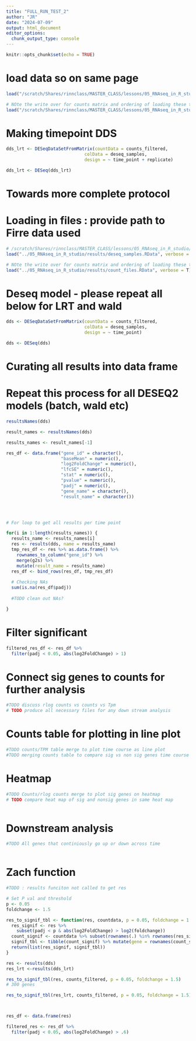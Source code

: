 ```yaml
---
title: "FULL_RUN_TEST_2"
author: "JR"
date: "2024-07-09"
output: html_document
editor_options: 
  chunk_output_type: console
---
```


```r
knitr::opts_chunk$set(echo = TRUE)
```


# load data so on same page
```r

load("/scratch/Shares/rinnclass/MASTER_CLASS/lessons/05_RNAseq_in_R_studio/results/deseq_samples.RData", verbose = T)

# NOte the write over for counts matrix and ordering of loading these two objects
load("/scratch/Shares/rinnclass/MASTER_CLASS/lessons/05_RNAseq_in_R_studio/results/count_files.RData", verbose = T)

```



# Making timepoint DDS

```r
dds_lrt <- DESeqDataSetFromMatrix(countData = counts_filtered,
                              colData = deseq_samples,
                              design = ~ time_point + replicate)

dds_lrt <- DESeq(dds_lrt)
```


# Towards more complete protocol
# Loading in files : provide path to Firre data used
```r
# /scratch/Shares/rinnclass/MASTER_CLASS/lessons/05_RNAseq_in_R_studio/results
load("../05_RNAseq_in_R_studio/results/deseq_samples.RData", verbose = T)

# NOte the write over for counts matrix and ordering of loading these two objects
load("../05_RNAseq_in_R_studio/results/count_files.RData", verbose = T)
```

# Deseq model - please repeat all below for LRT and wald
```r
dds <- DESeqDataSetFromMatrix(countData = counts_filtered,
                              colData = deseq_samples,
                              design = ~ time_point)

dds <- DESeq(dds)
```

# Curating all results into data frame
# Repeat this process for all DESEQ2 models (batch, wald etc)
```r

resultsNames(dds)

result_names <- resultsNames(dds)

results_names <- result_names[-1]

res_df <- data.frame("gene_id" = character(), 
                     "baseMean" = numeric(), 
                     "log2FoldChange" = numeric(), 
                     "lfcSE" = numeric(),
                     "stat" = numeric(),
                     "pvalue" = numeric(),
                     "padj" = numeric(),
                     "gene_name" = character(),
                     "result_name" = character())




# For loop to get all results per time point  

for(i in 1:length(results_names)) {
  results_name <- results_names[i]
  res <- results(dds, name = results_name)
  tmp_res_df <- res %>% as.data.frame() %>%
    rownames_to_column("gene_id") %>%
    merge(g2s) %>%
    mutate(result_name = results_name)
  res_df <- bind_rows(res_df, tmp_res_df)
  
  # Checking NAs
  sum(is.na(res_df$padj))
  
  #TODO clean out NAs?

}
```

# Filter significant

```r

filtered_res_df <- res_df %>%
  filter(padj < 0.05, abs(log2FoldChange) > 1)

```

# Connect sig genes to counts for further analysis

```r


#TODO discuss rlog counts vs counts vs Tpm
# TODO produce all necessary files for any down stream analysis 
```

# Counts table for plotting in line plot
```r
#TODO counts/TPM table merge to plot time course as line plot
#TODO merging counts table to compare sig vs non sig genes time course changes

```

# Heatmap
```r
#TODO Counts/rlog counts merge to plot sig genes on heatmap
# TODO compare heat map of sig and nonsig genes in same heat map



```


# Downstream analysis
```r

#TODO All genes that continiously go up or down across time



```


# Zach function
```r

#TODO : results funciton not called to get res

# Set P val and threshold
p <- 0.05
foldchange <- 1.5

res_to_signif_tbl <- function(res, countdata, p = 0.05, foldchange = 1.5) {
  res_signif <- res %>%
    subset(padj < p & abs(log2FoldChange) > log2(foldchange))
  count_signif <- countdata %>% subset(rownames(.) %in% rownames(res_signif))
  signif_tbl <- tibble(count_signif) %>% mutate(gene = rownames(count_signif))
  return(list(res_signif, signif_tbl))
}

res <- results(dds)
res_lrt <-results(dds_lrt)

res_to_signif_tbl(res, counts_filtered, p = 0.05, foldchange = 1.5)
# 300 genes

res_to_signif_tbl(res_lrt, counts_filtered, p = 0.05, foldchange = 1.5)



res_df <- data.frame(res)

filtered_res <- res_df %>%
  filter(padj < 0.05, abs(log2FoldChange) > .6)


```


```r

```

